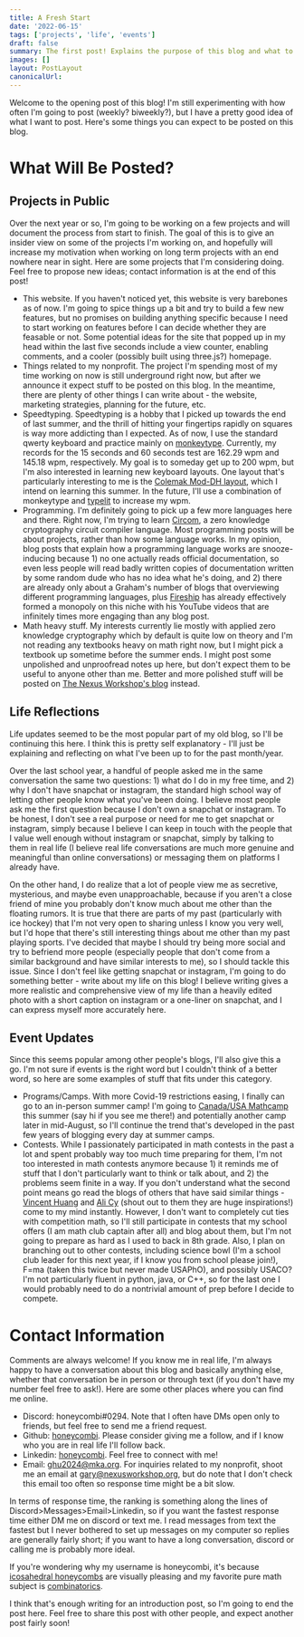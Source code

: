 ```yaml
---
title: A Fresh Start
date: '2022-06-15'
tags: ['projects', 'life', 'events']
draft: false
summary: The first post! Explains the purpose of this blog and what to expect as a reader.
images: []
layout: PostLayout
canonicalUrl:
---
```


Welcome to the opening post of this blog! I'm still experimenting with how often I'm going to post (weekly? biweekly?), but I have a pretty good idea of what I want to post. Here's some things you can expect to be posted on this blog.

# What Will Be Posted?

## Projects in Public

Over the next year or so, I'm going to be working on a few projects and will document the process from start to finish. The goal of this is to give an insider view on some of the projects I'm working on, and hopefully will increase my motivation when working on long term projects with an end nowhere near in sight. Here are some projects that I'm considering doing. Feel free to propose new ideas; contact information is at the end of this post!

- This website. If you haven't noticed yet, this website is very barebones as of now. I'm going to spice things up a bit and try to build a few new features, but no promises on building anything specific because I need to start working on features before I can decide whether they are feasable or not. Some potential ideas for the site that popped up in my head within the last five seconds include a view counter, enabling comments, and a cooler (possibly built using three.js?) homepage.
- Things related to my nonprofit. The project I'm spending most of my time working on now is still underground right now, but after we announce it expect stuff to be posted on this blog. In the meantime, there are plenty of other things I can write about - the website, marketing strategies, planning for the future, etc.
- Speedtyping. Speedtyping is a hobby that I picked up towards the end of last summer, and the thrill of hitting your fingertips rapidly on squares is way more addicting than I expected. As of now, I use the standard qwerty keyboard and practice mainly on [monkeytype](https://monkeytype.com). Currently, my records for the 15 seconds and 60 seconds test are 162.29 wpm and 145.18 wpm, respectively. My goal is to someday get up to 200 wpm, but I'm also interested in learning new keyboard layouts. One layout that's particularly interesting to me is the [Colemak Mod-DH layout](https://colemakmods.github.io/mod-dh/), which I intend on learning this summer. In the future, I'll use a combination of monkeytype and [typelit](typelit.io/) to increase my wpm.
- Programming. I'm definitely going to pick up a few more languages here and there. Right now, I'm trying to learn [Circom](https://docs.circom.io), a zero knowledge cryptography circuit compiler language. Most programming posts will be about projects, rather than how some language works. In my opinion, blog posts that explain how a programming language works are snooze-inducing because 1) no one actually reads official documentation, so even less people will read badly written copies of documentation written by some random dude who has no idea what he's doing, and 2) there are already only about a Graham's number of blogs that overviewing different programming languages, plus [Fireship](https://www.youtube.com/c/Fireship) has already effectively formed a monopoly on this niche with his YouTube videos that are infinitely times more engaging than any blog post.
- Math heavy stuff. My interests currently lie mostly with applied zero knowledge cryptography which by default is quite low on theory and I'm not reading any textbooks heavy on math right now, but I might pick a textbook up sometime before the summer ends. I might post some unpolished and unproofread notes up here, but don't expect them to be useful to anyone other than me. Better and more polished stuff will be posted on [The Nexus Workshop's blog](https://www.nexusworkshop.org/blog) instead.

## Life Reflections

Life updates seemed to be the most popular part of my old blog, so I'll be continuing this here. I think this is pretty self explanatory - I'll just be explaining and reflecting on what I've been up to for the past month/year.

Over the last school year, a handful of people asked me in the same conversation the same two questions: 1) what do I do in my free time, and 2) why I don't have snapchat or instagram, the standard high school way of letting other people know what you've been doing. I believe most people ask me the first question because I don't own a snapchat or instagram. To be honest, I don't see a real purpose or need for me to get snapchat or instagram, simply because I believe I can keep in touch with the people that I value well enough without instagram or snapchat, simply by talking to them in real life (I believe real life conversations are much more genuine and meaningful than online conversations) or messaging them on platforms I already have.

On the other hand, I do realize that a lot of people view me as secretive, mysterious, and maybe even unapproachable, because if you aren't a close friend of mine you probably don't know much about me other than the floating rumors. It is true that there are parts of my past (particularly with ice hockey) that I'm not very open to sharing unless I know you very well, but I'd hope that there's still interesting things about me other than my past playing sports. I've decided that maybe I should try being more social and try to befriend more people (especially people that don't come from a similar background and have similar interests to me), so I should tackle this issue. Since I don't feel like getting snapchat or instagram, I'm going to do something better - write about my life on this blog! I believe writing gives a more realistic and comprehensive view of my life than a heavily edited photo with a short caption on instagram or a one-liner on snapchat, and I can express myself more accurately here.

## Event Updates

Since this seems popular among other people's blogs, I'll also give this a go. I'm not sure if events is the right word but I couldn't think of a better word, so here are some examples of stuff that fits under this category.

- Programs/Camps. With more Covid-19 restrictions easing, I finally can go to an in-person summer camp! I'm going to [Canada/USA Mathcamp](https://www.mathcamp.org) this summer (say hi if you see me there!) and potentially another camp later in mid-August, so I'll continue the trend that's developed in the past few years of blogging every day at summer camps.
- Contests. While I passionately participated in math contests in the past a lot and spent probably way too much time preparing for them, I'm not too interested in math contests anymore because 1) it reminds me of stuff that I don't particularly want to think or talk about, and 2) the problems seem finite in a way. If you don't understand what the second point means go read the blogs of others that have said similar things - [Vincent Huang](https://www.vvhuang.com) and [Ali Cy](https://www.ali.cy) (shout out to them they are huge inspirations!) come to my mind instantly. However, I don't want to completely cut ties with competition math, so I'll still participate in contests that my school offers (I am math club captain after all) and blog about them, but I'm not going to prepare as hard as I used to back in 8th grade. Also, I plan on branching out to other contests, including science bowl (I'm a school club leader for this next year, if I know you from school please join!), F=ma (taken this twice but never made USAPhO), and possibly USACO? I'm not particularly fluent in python, java, or C++, so for the last one I would probably need to do a nontrivial amount of prep before I decide to compete.

# Contact Information

Comments are always welcome! If you know me in real life, I'm always happy to have a conversation about this blog and basically anything else, whether that conversation be in person or through text (if you don't have my number feel free to ask!). Here are some other places where you can find me online.

- Discord: honeycombi#0294. Note that I often have DMs open only to friends, but feel free to send me a friend request.
- Github: [honeycombi](https://github.com/honeycombi). Please consider giving me a follow, and if I know who you are in real life I'll follow back.
- Linkedin: [honeycombi](https://www.linkedin.com/in/honeycombi/). Feel free to connect with me!
- Email: ghu2024@mka.org. For inquiries related to my nonprofit, shoot me an email at gary@nexusworkshop.org, but do note that I don't check this email too often so response time might be a bit slow.

In terms of response time, the ranking is something along the lines of Discord>Messages>Email>Linkedin, so if you want the fastest response time either DM me on discord or text me. I read messages from text the fastest but I never bothered to set up messages on my computer so replies are generally fairly short; if you want to have a long conversation, discord or calling me is probably more ideal.

If you're wondering why my username is honeycombi, it's because [icosahedral honeycombs](https://en.wikipedia.org/wiki/Icosahedral_honeycomb) are visually pleasing and my favorite pure math subject is [combinatorics](https://en.wikipedia.org/wiki/Combinatorics).

I think that's enough writing for an introduction post, so I'm going to end the post here. Feel free to share this post with other people, and expect another post fairly soon!
